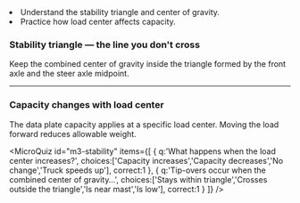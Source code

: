 <Objectives>
  <li>Understand the stability triangle and center of gravity.</li>
  <li>Practice how load center affects capacity.</li>
</Objectives>

### Stability triangle — the line you don't cross
Keep the combined center of gravity inside the triangle formed by the front axle and the steer axle midpoint.

<DemoBlock demo="StabilityTriangle" title="Stability triangle practice" />

<Hr />

### Capacity changes with load center
The data plate capacity applies at a specific load center. Moving the load forward reduces allowable weight.

<DemoBlock demo="LoadCapacityCalc" title="Capacity at different load centers" />

<MicroQuiz id="m3-stability" items={[
  { q:'What happens when the load center increases?', choices:['Capacity increases','Capacity decreases','No change','Truck speeds up'], correct:1 },
  { q:'Tip-overs occur when the combined center of gravity…', choices:['Stays within triangle','Crosses outside the triangle','Is near mast','Is low'], correct:1 }
]} />
